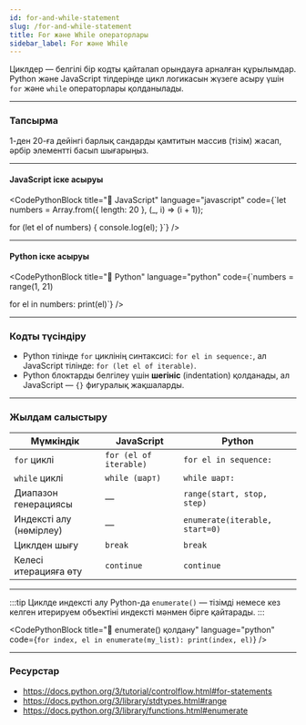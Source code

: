 ```yaml
---
id: for-and-while-statement
slug: /for-and-while-statement
title: For және While операторлары
sidebar_label: For және While
---
```



Циклдер — белгілі бір кодты қайталап орындауға арналған құрылымдар. Python және JavaScript тілдерінде цикл логикасын жүзеге асыру үшін `for` және `while` операторлары қолданылады.

---

### Тапсырма

1-ден 20-ға дейінгі барлық сандарды қамтитын массив (тізім) жасап, әрбір элементті басып шығарыңыз.

---

#### JavaScript іске асыруы
<CodePythonBlock
  title="📄 JavaScript"
  language="javascript"
  code={`let numbers = Array.from({ length: 20 }, (_, i) => (i + 1));

for (let el of numbers) {
  console.log(el);
}`}
/>


---

#### Python іске асыруы
<CodePythonBlock
  title="📄 Python"
  language="python"
  code={`numbers = range(1, 21)

for el in numbers:
  print(el)`}
/>


---

### Кодты түсіндіру

- Python тілінде `for` циклінің синтаксисі: `for el in sequence:`, ал JavaScript тілінде: `for (let el of iterable)`.
- Python блоктарды белгілеу үшін **шегініс** (indentation) қолданады, ал JavaScript — `{}` фигуралық жақшаларды.

---

### Жылдам салыстыру

| Мүмкіндік               | JavaScript                      | Python                             |
|-------------------------|----------------------------------|------------------------------------|
| `for` циклі             | `for (el of iterable)`          | `for el in sequence:`              |
| `while` циклі           | `while (шарт)`                  | `while шарт:`                      |
| Диапазон генерациясы    | —                               | `range(start, stop, step)`         |
| Индексті алу (нөмірлеу) | —                               | `enumerate(iterable, start=0)`     |
| Циклден шығу            | `break`                         | `break`                            |
| Келесі итерацияға өту   | `continue`                      | `continue`                         |

---

:::tip Циклде индексті алу
Python-да `enumerate()` — тізімді немесе кез келген итерируем объектіні индексті мәнмен бірге қайтарады.
:::

<CodePythonBlock
  title="🔁 enumerate() қолдану"
  language="python"
  code={`for index, el in enumerate(my_list):
    print(index, el)`}
/>

---

### Ресурстар

- https://docs.python.org/3/tutorial/controlflow.html#for-statements
- https://docs.python.org/3/library/stdtypes.html#range
- https://docs.python.org/3/library/functions.html#enumerate
